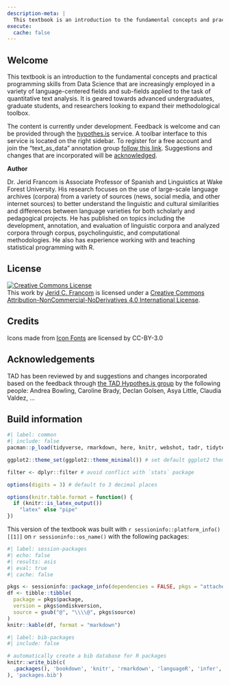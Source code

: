 ```yaml
---
description-meta: |
  This textbook is an introduction to the fundamental concepts and practical programming skills from Data Science that are increasingly employed in a variety of language-centered fields and sub-fields applied to the task of quantitative text analysis. It is geared towards advanced undergraduates, graduate students, and researchers looking to expand their methodological toolbox.
execute: 
  cache: false
---
```


<!-- TODO: 

Content:

Exercises:

Formatting:
- [ ] Change callouts to greyscale (no color)
  - [ ] Edit Latex output to include callout icons (used in HTML)
  - [ ] Change code blocks to greyscale (no color)
- [ ] Change images and figures (plots) to greyscale (no color)
- [ ] Change tables and verbatim wrapping for latex output
- [ ] Add indexing to the key terms in the book.
- [ ] Fix package info listing --for all packages used in the book.
- [ ] Add a section on how to cite the book.
- [ ] Add a section on how to report errors in the book.
- [ ] Add appropriate creative commons license for the web book.
- [ ] Update images to high-res, greyscale, and add alt text
- [ ] Update any mermaid diagrams to greyscale, alt-text, and correct sizing
 -->

## Welcome {.unnumbered .unlisted}

This textbook is an introduction to the fundamental concepts and practical programming skills from Data Science that are increasingly employed in a variety of language-centered fields and sub-fields applied to the task of quantitative text analysis. It is geared towards advanced undergraduates, graduate students, and researchers looking to expand their methodological toolbox.

::: {.content-visible when-format="html"}
The content is currently under development. Feedback is welcome and can be provided through the [hypothes.is](https://web.hypothes.is/) service. A toolbar interface to this service is located on the right sidebar. To register for a free account and join the "text_as_data" annotation group [follow this link](https://hypothes.is/groups/WkoaXnBX/text-as-data). Suggestions and changes that are incorporated will be [acknowledged](#acknowledgements).
:::

**Author**

Dr. Jerid Francom is Associate Professor of Spanish and Linguistics at Wake Forest University. His research focuses on the use of large-scale language archives (corpora) from a variety of sources (news, social media, and other internet sources) to better understand the linguistic and cultural similarities and differences between language varieties for both scholarly and pedagogical projects. He has published on topics including the development, annotation, and evaluation of linguistic corpora and analyzed corpora through corpus, psycholinguistic, and computational methodologies. He also has experience working with and teaching statistical programming with R.

## License {.unnumbered}

<a rel="license" href="http://creativecommons.org/licenses/by-nc-nd/4.0/"><img alt="Creative Commons License" style="border-width:0" src="https://i.creativecommons.org/l/by-nc-nd/4.0/88x31.png" /></a><br />This work by [Jerid C. Francom](https://francojc.github.io/) is licensed under a <a rel="license" href="http://creativecommons.org/licenses/by-nc-nd/4.0/">Creative Commons Attribution-NonCommercial-NoDerivatives 4.0 International License</a>.

## Credits {.unnumbered}

<div>
Icons made from <a href="http://www.onlinewebfonts.com/icon">Icon Fonts</a> are licensed by CC-BY-3.0
</div>

## Acknowledgements {#acknowledgements .unnumbered}

TAD has been reviewed by and suggestions and changes incorporated based on the feedback through [the TAD Hypothes.is group](https://hypothes.is/groups/Q3o92MJg/tad) by the following people: Andrea Bowling, Caroline Brady, Declan Golsen, Asya Little, Claudia Valdez, ...

## Build information {.unnumbered}

<!-- This may be a unique textbook compared to others you have seen. It has been created using R itself --specifically using an R package called `bookdown` [@R-bookdown]. This R package makes it possible to write, execute ('run'), and display code and results within the text. The website for this textbook is hosted with [GitHub Pages](https://pages.github.com/) and the complete source is available on [GitHub](https://github.com/lin380). -->

<!-- and automatically updated after every commit by [Travis-CI](https://travis-ci.org).  -->

```r
#| label: common
#| include: false
pacman::p_load(tidyverse, rmarkdown, here, knitr, webshot, tadr, tidytext) # default packages

ggplot2::theme_set(ggplot2::theme_minimal()) # set default ggplot2 theme

filter <- dplyr::filter # avoid conflict with `stats` package

options(digits = 3) # default to 3 decimal places

options(knitr.table.format = function() {
  if (knitr::is_latex_output())
    "latex" else "pipe"
})
```


This version of the textbook was built with `r sessioninfo::platform_info()[[1]]` on `r sessioninfo::os_name()` with the following packages: 

```r
#| label: session-packages
#| echo: false
#| results: asis
#| eval: true
#| cache: false

pkgs <- sessioninfo::package_info(dependencies = FALSE, pkgs = "attached")
df <- tibble::tibble(
  package = pkgs$package,
  version = pkgs$ondiskversion,
  source = gsub("@", "\\\\@", pkgs$source)
)
knitr::kable(df, format = "markdown")
```


```r
#| label: bib-packages
#| include: false

# automatically create a bib database for R packages
knitr::write_bib(c(
  .packages(), 'bookdown', 'knitr', 'rmarkdown', 'languageR', 'infer', 'rvest', 'rsyntax', 'rtweet', 'tidymodels', 'textrecipes', 'tidytext', 'quanteda.corpora'
), 'packages.bib')
```
